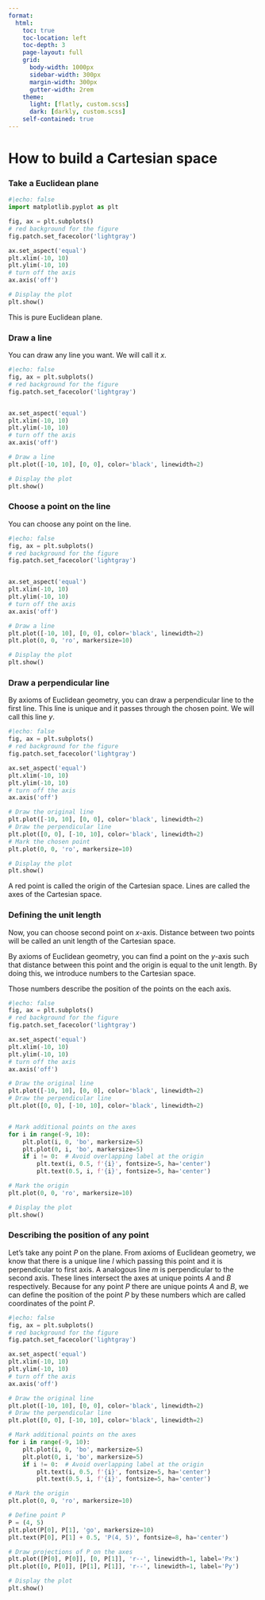 ```yaml
---
format:
  html:
    toc: true
    toc-location: left
    toc-depth: 3
    page-layout: full
    grid:
      body-width: 1000px
      sidebar-width: 300px
      margin-width: 300px
      gutter-width: 2rem
    theme:
      light: [flatly, custom.scss]
      dark: [darkly, custom.scss]
    self-contained: true
---
```



# How to build a Cartesian space

### Take a Euclidean plane

```python
#|echo: false
import matplotlib.pyplot as plt

fig, ax = plt.subplots()
# red background for the figure
fig.patch.set_facecolor('lightgray')

ax.set_aspect('equal')
plt.xlim(-10, 10)
plt.ylim(-10, 10)
# turn off the axis
ax.axis('off')

# Display the plot
plt.show()
```

This is pure Euclidean plane. 

### Draw a line

You can draw any line you want. We will call it $x$.

```python
#|echo: false
fig, ax = plt.subplots()
# red background for the figure
fig.patch.set_facecolor('lightgray')


ax.set_aspect('equal')
plt.xlim(-10, 10)
plt.ylim(-10, 10)
# turn off the axis
ax.axis('off')

# Draw a line
plt.plot([-10, 10], [0, 0], color='black', linewidth=2)

# Display the plot
plt.show()
```

### Choose a point on the line

You can choose any point on the line.

```python
#|echo: false
fig, ax = plt.subplots()
# red background for the figure
fig.patch.set_facecolor('lightgray')


ax.set_aspect('equal')
plt.xlim(-10, 10)
plt.ylim(-10, 10)
# turn off the axis
ax.axis('off')

# Draw a line
plt.plot([-10, 10], [0, 0], color='black', linewidth=2)
plt.plot(0, 0, 'ro', markersize=10)

# Display the plot
plt.show()

```

### Draw a perpendicular line

By axioms of Euclidean geometry, you can draw a perpendicular line to the first line. 
This line is unique and it passes through the chosen point.
We will call this line $y$.

```python
#|echo: false
fig, ax = plt.subplots()
# red background for the figure
fig.patch.set_facecolor('lightgray')

ax.set_aspect('equal')
plt.xlim(-10, 10)
plt.ylim(-10, 10)
# turn off the axis
ax.axis('off')

# Draw the original line
plt.plot([-10, 10], [0, 0], color='black', linewidth=2)
# Draw the perpendicular line
plt.plot([0, 0], [-10, 10], color='black', linewidth=2)
# Mark the chosen point
plt.plot(0, 0, 'ro', markersize=10)

# Display the plot
plt.show()
```

A red point is called the origin of the Cartesian space.
Lines are called the axes of the Cartesian space.

### Defining the unit length

Now, you can choose second point on $x$-axis.
Distance between two points will be called an unit length of the Cartesian space.

By axioms of Euclidean geometry, you can find a point on the
 $y$-axis such that distance between this point and the origin is equal to the unit length.
By doing this, we introduce numbers to the Cartesian space. 

Those numbers describe the position of the points on the each axis.

```python

#|echo: false
fig, ax = plt.subplots()
# red background for the figure
fig.patch.set_facecolor('lightgray')

ax.set_aspect('equal')
plt.xlim(-10, 10)
plt.ylim(-10, 10)
# turn off the axis
ax.axis('off')

# Draw the original line
plt.plot([-10, 10], [0, 0], color='black', linewidth=2)
# Draw the perpendicular line
plt.plot([0, 0], [-10, 10], color='black', linewidth=2)


# Mark additional points on the axes
for i in range(-9, 10):
    plt.plot(i, 0, 'bo', markersize=5)
    plt.plot(0, i, 'bo', markersize=5)
    if i != 0:  # Avoid overlapping label at the origin
        plt.text(i, 0.5, f'{i}', fontsize=5, ha='center')
        plt.text(0.5, i, f'{i}', fontsize=5, ha='center')

# Mark the origin
plt.plot(0, 0, 'ro', markersize=10)

# Display the plot
plt.show()
```

### Describing the position of any point

Let's take any point $P$ on the plane. From axioms of Euclidean geometry, 
we know that there is a unique line $l$ which passing this point and it is
perpendicular to first axis. A analogous line $m$ is perpendicular to the second axis.
These lines intersect the axes at unique points $A$ and $B$ respectively.
Because for any point $P$ there are unique points $A$ and $B$, 
we can define the position of the point $P$ by these numbers which are called coordinates of the point $P$. 

```python
#|echo: false
fig, ax = plt.subplots()
# red background for the figure
fig.patch.set_facecolor('lightgray')

ax.set_aspect('equal')
plt.xlim(-10, 10)
plt.ylim(-10, 10)
# turn off the axis
ax.axis('off')

# Draw the original line
plt.plot([-10, 10], [0, 0], color='black', linewidth=2)
# Draw the perpendicular line
plt.plot([0, 0], [-10, 10], color='black', linewidth=2)

# Mark additional points on the axes
for i in range(-9, 10):
    plt.plot(i, 0, 'bo', markersize=5)
    plt.plot(0, i, 'bo', markersize=5)
    if i != 0:  # Avoid overlapping label at the origin
        plt.text(i, 0.5, f'{i}', fontsize=5, ha='center')
        plt.text(0.5, i, f'{i}', fontsize=5, ha='center')

# Mark the origin
plt.plot(0, 0, 'ro', markersize=10)

# Define point P
P = (4, 5)
plt.plot(P[0], P[1], 'go', markersize=10)
plt.text(P[0], P[1] + 0.5, 'P(4, 5)', fontsize=8, ha='center')

# Draw projections of P on the axes
plt.plot([P[0], P[0]], [0, P[1]], 'r--', linewidth=1, label='Px')
plt.plot([0, P[0]], [P[1], P[1]], 'r--', linewidth=1, label='Py')

# Display the plot
plt.show()
```

